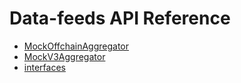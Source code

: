 # Data-feeds API Reference

- [MockOffchainAggregator](MockOffchainAggregator.mdx)
- [MockV3Aggregator](MockV3Aggregator.mdx)
- [interfaces](interfaces/index.mdx)
